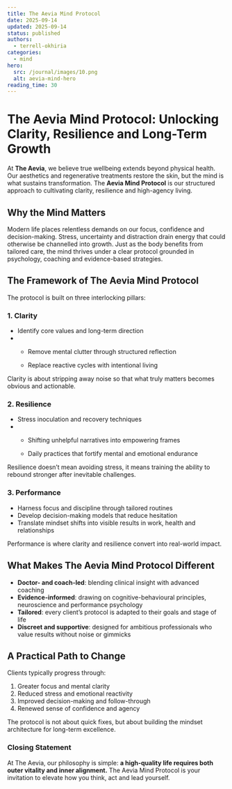 ```yaml
---
title: The Aevia Mind Protocol
date: 2025-09-14
updated: 2025-09-14
status: published
authors:
  - terrell-okhiria
categories:
  - mind
hero:
  src: /journal/images/10.png
  alt: aevia-mind-hero
reading_time: 30
---
```

# The Aevia Mind Protocol: Unlocking Clarity, Resilience and Long-Term Growth

At **The Aevia**, we believe true wellbeing extends beyond physical health. Our aesthetics and regenerative treatments restore the skin, but the mind is what sustains transformation. The **Aevia Mind Protocol** is our structured approach to cultivating clarity, resilience and high-agency living.

## Why the Mind Matters

Modern life places relentless demands on our focus, confidence and decision-making. Stress, uncertainty and distraction drain energy that could otherwise be channelled into growth. Just as the body benefits from tailored care, the mind thrives under a clear protocol grounded in psychology, coaching and evidence-based strategies.

## The Framework of The Aevia Mind Protocol

The protocol is built on three interlocking pillars:

### 1. **Clarity**

* Identify core values and long-term direction
* * Remove mental clutter through structured reflection

  * Replace reactive cycles with intentional living

Clarity is about stripping away noise so that what truly matters becomes obvious and actionable.

### 2. **Resilience**

* Stress inoculation and recovery techniques
* * Shifting unhelpful narratives into empowering frames

  * Daily practices that fortify mental and emotional endurance

Resilience doesn’t mean avoiding stress, it means training the ability to rebound stronger after inevitable challenges.

### 3. **Performance**

* Harness focus and discipline through tailored routines
* Develop decision-making models that reduce hesitation
* Translate mindset shifts into visible results in work, health and relationships

Performance is where clarity and resilience convert into real-world impact.

## What Makes The Aevia Mind Protocol Different

* **Doctor- and coach-led**: blending clinical insight with advanced coaching
* **Evidence-informed**: drawing on cognitive-behavioural principles, neuroscience and performance psychology
* **Tailored**: every client’s protocol is adapted to their goals and stage of life
* **Discreet and supportive**: designed for ambitious professionals who value results without noise or gimmicks

## A Practical Path to Change

Clients typically progress through:

1. Greater focus and mental clarity
2. Reduced stress and emotional reactivity
3. Improved decision-making and follow-through
4. Renewed sense of confidence and agency

The protocol is not about quick fixes, but about building the mindset architecture for long-term excellence.

### Closing Statement

At The Aevia, our philosophy is simple: **a high-quality life requires both outer vitality and inner alignment.** The Aevia Mind Protocol is your invitation to elevate how you think, act and lead yourself.
